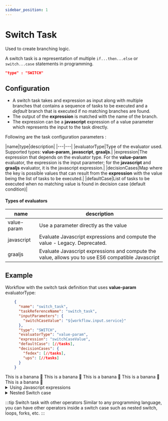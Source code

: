 ```yaml
---
sidebar_position: 1
---
```



# Switch Task
Used to create branching logic.

A switch task is a representation of multiple `if...then...else` or `switch...case` statements in programming.

```json
"type" : "SWITCH"
```

## Configuration
* A switch task takes and expression as input along with multiple branches that contains a sequence of tasks to be executed and a *default* branch that is executed if no matching branches are found.
* The output of the **expression** is matched with the name of the branch.
* The expression can be a **javascript** expression of a value parameter which represents the input to the task directly.

Following are the task configuration parameters :

|name|type|description|
|---|---|
|evaluatorType|Type of the evaluator used. Supported types: **value-param**, **javascript**, **graaljs**.|
|expression|The expression that depends on the evaluator type. For the **value-param** evaluator, the expression is the input parameter; for the **javascript** and **graaljs** evaluator, it is the javascript expression.|
|decisionCases|Map where the key is possible values that can result from the **expression** with the value being the list of tasks to be executed.|
|defaultCase|List of tasks to be executed when no matching value is found in decision case (default condition)|

#### Types of evaluators
|name|description|
|---|---|
| value-param | Use a parameter directly as the value |
| javascript | Evaluate Javascript expressions and compute the value - Legacy.  Deprecated.|
| graaljs | Evaluate Javascript expressions and compute the value, allows you to use ES6 compatible Javascript  |


## Example

Workflow with the switch task definition that uses **value-param** evaluatorType:

<Tabs>
<TabItem value="JSON" label="JSON">

```json
    {
      "name": "switch_task",
      "taskReferenceName": "switch_task",
      "inputParameters": {
        "switchCaseValue": "${workflow.input.service}"
      },
      "type": "SWITCH",
      "evaluatorType": "value-param",
      "expression": "switchCaseValue",
      "defaultCase": [//tasks],
      "decisionCases": {
        "fedex": [//tasks],
        "ups": [//tasks]
      }
    }
```
</TabItem>

<TabItem value="Java" label="Java">
This is a banana 🍌
</TabItem>
<TabItem value="Golang" label="Golang">
    This is a banana 🍌
</TabItem>
<TabItem value="Python" label="Python">
  This is a banana 🍌
</TabItem>
<TabItem value="CSharp" label="CSharp">
  This is a banana 🍌
</TabItem>
<TabItem value="javascript" label="Javascript">
    This is a banana 🍌
</TabItem>
</Tabs>

<details><summary>Using Javascript expressions</summary>
<p>

When using **javascript** or **graaljs** as the evaluator type, the expression can be a javascript expression that returns a string.

The input to the tasks are available as the variables inside `$` scope within the script.

```json
{
    "inputParameters": {
        "service": "${workflow.input.service}"
    },
    "expression": "$.service == 'fedex' ? 'fedex' : 'ups'",
}

```
</p>
</details>

<details><summary>Nested Switch case</summary>
<p>
Switch task can be nested just like nested if...then...else.

```json
{
    "decisionCases": {
        "fedex": [//tasks],
        "ups": [{
            "taskType": "SWITCH",
            "expression": "$.deliveryType == 'same-day' ? 'same_day' : 'regular'",
            "decisionCases": {
                "same_day": [],
                "regular": [],
            }
        }]
    }
}

```
</p>
</details>

:::tip Switch task with other operators
Similar to any programming language, you can have other operators inside a switch case such as nested switch, loops, forks, etc.
:::